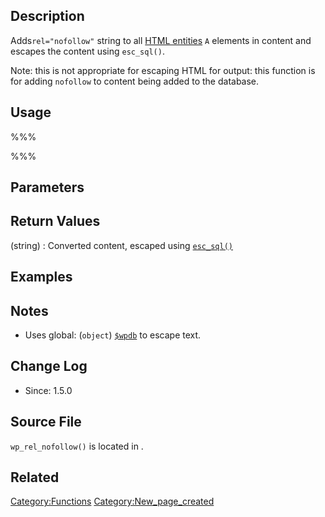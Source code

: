 == Description ==
Adds<tt> rel="nofollow"</tt> string to all [[wikipedia:HTML_entities|HTML entities]] <tt>A</tt> elements in content and escapes the content using <tt>esc_sql()</tt>.

Note: this is not appropriate for escaping HTML for output: this function is for adding <tt>nofollow</tt> to content being added to the database.

== Usage ==
%%%<?php wp_rel_nofollow( $text ) ?>%%%

== Parameters ==
{{Parameter|$text|string|Content that may contain HTML <tt>A</tt> elements.}}

== Return Values ==
; (string) : Converted content, escaped using [[Function Reference/esc_sql|<tt>esc_sql()</tt>]]

== Examples ==
<!-- Need creative examples. Feel free to link to external examples. -->

== Notes ==
* Uses global: (<tt>object</tt>) [[Class Reference/wpdb|<tt>$wpdb</tt>]] to escape text.

== Change Log ==
* Since: 1.5.0

== Source File ==
<tt>wp_rel_nofollow()</tt> is located in {{Trac|wp-includes/formatting.php}}.

== Related ==
{{Tag Footer}}

[[Category:Functions]]
[[Category:New_page_created]]